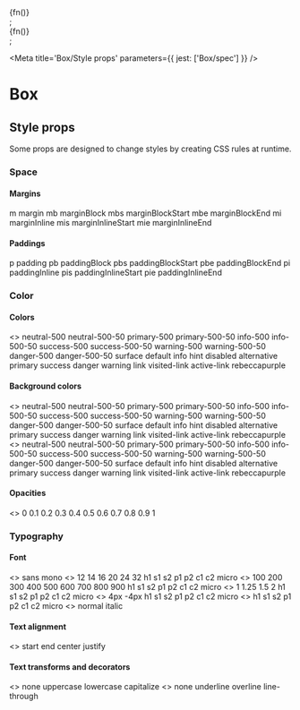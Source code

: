 
  <div style={{ display: 'inline-block', border: '1px dashed lightgray' }}>{fn()}</div>;

  <div style={{ display: 'inline-block', backgroundColor: 'lightgray' }}>{fn()}</div>;

<Meta title='Box/Style props' parameters={{ jest: ['Box/spec'] }} />

# Box

## Style props

Some props are designed to change styles by creating CSS rules at runtime.

### Space

#### Margins

<Preview>
  <Story name='m prop' decorators={[marginsDecorator]}>
    <Box m='x16'>m</Box>
  </Story>
</Preview>

<Preview>
  <Story name='margin prop' decorators={[marginsDecorator]}>
    <Box margin='x16'>margin</Box>
  </Story>
</Preview>

<Preview>
  <Story name='mb prop' decorators={[marginsDecorator]}>
    <Box mb='x16'>mb</Box>
  </Story>
</Preview>

<Preview>
  <Story name='marginBlock prop' decorators={[marginsDecorator]}>
    <Box marginBlock='x16'>marginBlock</Box>
  </Story>
</Preview>

<Preview>
  <Story name='mbs prop' decorators={[marginsDecorator]}>
    <Box mbs='x16'>mbs</Box>
  </Story>
</Preview>

<Preview>
  <Story name='marginBlockStart prop' decorators={[marginsDecorator]}>
    <Box marginBlockStart='x16'>marginBlockStart</Box>
  </Story>
</Preview>

<Preview>
  <Story name='mbe prop' decorators={[marginsDecorator]}>
    <Box mbe='x16'>mbe</Box>
  </Story>
</Preview>

<Preview>
  <Story name='marginBlockEnd prop' decorators={[marginsDecorator]}>
    <Box marginBlockEnd='x16'>marginBlockEnd</Box>
  </Story>
</Preview>

<Preview>
  <Story name='mi prop' decorators={[marginsDecorator]}>
    <Box mi='x16'>mi</Box>
  </Story>
</Preview>

<Preview>
  <Story name='marginInline prop' decorators={[marginsDecorator]}>
    <Box marginInline='x16'>marginInline</Box>
  </Story>
</Preview>

<Preview>
  <Story name='mis prop' decorators={[marginsDecorator]}>
    <Box mis='x16'>mis</Box>
  </Story>
</Preview>

<Preview>
  <Story name='marginInlineStart prop' decorators={[marginsDecorator]}>
    <Box marginInlineStart='x16'>marginInlineStart</Box>
  </Story>
</Preview>

<Preview>
  <Story name='mie prop' decorators={[marginsDecorator]}>
    <Box mie='x16'>mie</Box>
  </Story>
</Preview>

<Preview>
  <Story name='marginInlineEnd prop' decorators={[marginsDecorator]}>
    <Box marginInlineEnd='x16'>marginInlineEnd</Box>
  </Story>
</Preview>

#### Paddings

<Preview>
  <Story name='p prop' decorators={[paddingsDecorator]}>
    <Box p='x16'>p</Box>
  </Story>
</Preview>

<Preview>
  <Story name='padding prop' decorators={[paddingsDecorator]}>
    <Box padding='x16'>padding</Box>
  </Story>
</Preview>

<Preview>
  <Story name='pb prop' decorators={[paddingsDecorator]}>
    <Box pb='x16'>pb</Box>
  </Story>
</Preview>

<Preview>
  <Story name='paddingBlock prop' decorators={[paddingsDecorator]}>
    <Box paddingBlock='x16'>paddingBlock</Box>
  </Story>
</Preview>

<Preview>
  <Story name='pbs prop' decorators={[paddingsDecorator]}>
    <Box pbs='x16'>pbs</Box>
  </Story>
</Preview>

<Preview>
  <Story name='paddingBlockStart prop' decorators={[paddingsDecorator]}>
    <Box paddingBlockStart='x16'>paddingBlockStart</Box>
  </Story>
</Preview>

<Preview>
  <Story name='pbe prop' decorators={[paddingsDecorator]}>
    <Box pbe='x16'>pbe</Box>
  </Story>
</Preview>

<Preview>
  <Story name='paddingBlockEnd prop' decorators={[paddingsDecorator]}>
    <Box paddingBlockEnd='x16'>paddingBlockEnd</Box>
  </Story>
</Preview>

<Preview>
  <Story name='pi prop' decorators={[paddingsDecorator]}>
    <Box pi='x16'>pi</Box>
  </Story>
</Preview>

<Preview>
  <Story name='paddingInline prop' decorators={[paddingsDecorator]}>
    <Box paddingInline='x16'>paddingInline</Box>
  </Story>
</Preview>

<Preview>
  <Story name='pis prop' decorators={[paddingsDecorator]}>
    <Box pis='x16'>pis</Box>
  </Story>
</Preview>

<Preview>
  <Story name='paddingInlineStart prop' decorators={[paddingsDecorator]}>
    <Box paddingInlineStart='x16'>paddingInlineStart</Box>
  </Story>
</Preview>

<Preview>
  <Story name='pie prop' decorators={[paddingsDecorator]}>
    <Box pie='x16'>pie</Box>
  </Story>
</Preview>

<Preview>
  <Story name='paddingInlineEnd prop' decorators={[paddingsDecorator]}>
    <Box paddingInlineEnd='x16'>paddingInlineEnd</Box>
  </Story>
</Preview>

### Color

#### Colors

<Preview>
  <Story name='color prop'>
    <>
      <Box color='neutral-500'>neutral-500</Box>
      <Box color='neutral-500-50'>neutral-500-50</Box>
      <Box color='primary-500'>primary-500</Box>
      <Box color='primary-500-50'>primary-500-50</Box>
      <Box color='info-500'>info-500</Box>
      <Box color='info-500-50'>info-500-50</Box>
      <Box color='success-500'>success-500</Box>
      <Box color='success-500-50'>success-500-50</Box>
      <Box color='warning-500'>warning-500</Box>
      <Box color='warning-500-50'>warning-500-50</Box>
      <Box color='danger-500'>danger-500</Box>
      <Box color='danger-500-50'>danger-500-50</Box>
      <Box color='surface'>surface</Box>
      <Box color='default'>default</Box>
      <Box color='info'>info</Box>
      <Box color='hint'>hint</Box>
      <Box color='disabled'>disabled</Box>
      <Box color='alternative'>alternative</Box>
      <Box color='primary'>primary</Box>
      <Box color='success'>success</Box>
      <Box color='danger'>danger</Box>
      <Box color='warning'>warning</Box>
      <Box color='link'>link</Box>
      <Box color='visited-link'>visited-link</Box>
      <Box color='active-link'>active-link</Box>
      <Box color='rebeccapurple'>rebeccapurple</Box>
    </>
  </Story>
</Preview>

#### Background colors

<Preview>
  <Story name='bg prop'>
    <>
      <Box bg='neutral-500'>neutral-500</Box>
      <Box bg='neutral-500-50'>neutral-500-50</Box>
      <Box bg='primary-500'>primary-500</Box>
      <Box bg='primary-500-50'>primary-500-50</Box>
      <Box bg='info-500'>info-500</Box>
      <Box bg='info-500-50'>info-500-50</Box>
      <Box bg='success-500'>success-500</Box>
      <Box bg='success-500-50'>success-500-50</Box>
      <Box bg='warning-500'>warning-500</Box>
      <Box bg='warning-500-50'>warning-500-50</Box>
      <Box bg='danger-500'>danger-500</Box>
      <Box bg='danger-500-50'>danger-500-50</Box>
      <Box bg='surface'>surface</Box>
      <Box bg='default'>default</Box>
      <Box bg='info'>info</Box>
      <Box bg='hint'>hint</Box>
      <Box bg='disabled'>disabled</Box>
      <Box bg='alternative'>alternative</Box>
      <Box bg='primary'>primary</Box>
      <Box bg='success'>success</Box>
      <Box bg='danger'>danger</Box>
      <Box bg='warning'>warning</Box>
      <Box bg='link'>link</Box>
      <Box bg='visited-link'>visited-link</Box>
      <Box bg='active-link'>active-link</Box>
      <Box bg='rebeccapurple'>rebeccapurple</Box>
    </>
  </Story>
</Preview>

<Preview>
  <Story name='backgroundColor prop'>
    <>
      <Box backgroundColor='neutral-500'>neutral-500</Box>
      <Box backgroundColor='neutral-500-50'>neutral-500-50</Box>
      <Box backgroundColor='primary-500'>primary-500</Box>
      <Box backgroundColor='primary-500-50'>primary-500-50</Box>
      <Box backgroundColor='info-500'>info-500</Box>
      <Box backgroundColor='info-500-50'>info-500-50</Box>
      <Box backgroundColor='success-500'>success-500</Box>
      <Box backgroundColor='success-500-50'>success-500-50</Box>
      <Box backgroundColor='warning-500'>warning-500</Box>
      <Box backgroundColor='warning-500-50'>warning-500-50</Box>
      <Box backgroundColor='danger-500'>danger-500</Box>
      <Box backgroundColor='danger-500-50'>danger-500-50</Box>
      <Box backgroundColor='surface'>surface</Box>
      <Box backgroundColor='default'>default</Box>
      <Box backgroundColor='info'>info</Box>
      <Box backgroundColor='hint'>hint</Box>
      <Box backgroundColor='disabled'>disabled</Box>
      <Box backgroundColor='alternative'>alternative</Box>
      <Box backgroundColor='primary'>primary</Box>
      <Box backgroundColor='success'>success</Box>
      <Box backgroundColor='danger'>danger</Box>
      <Box backgroundColor='warning'>warning</Box>
      <Box backgroundColor='link'>link</Box>
      <Box backgroundColor='visited-link'>visited-link</Box>
      <Box backgroundColor='active-link'>active-link</Box>
      <Box backgroundColor='rebeccapurple'>rebeccapurple</Box>
    </>
  </Story>
</Preview>

#### Opacities

<Preview>
  <Story name='opacity prop'>
    <>
      <Box opacity={0}>0</Box>
      <Box opacity={0.1}>0.1</Box>
      <Box opacity={0.2}>0.2</Box>
      <Box opacity={0.3}>0.3</Box>
      <Box opacity={0.4}>0.4</Box>
      <Box opacity={0.5}>0.5</Box>
      <Box opacity={0.6}>0.6</Box>
      <Box opacity={0.7}>0.7</Box>
      <Box opacity={0.8}>0.8</Box>
      <Box opacity={0.9}>0.9</Box>
      <Box opacity={1}>1</Box>
    </>
  </Story>
</Preview>

### Typography

#### Font

<Preview>
  <Story name='fontFamily prop'>
    <>
      <Box fontFamily='sans'>sans</Box>
      <Box fontFamily='mono'>mono</Box>
    </>
  </Story>
</Preview>

<Preview>
  <Story name='fontSize prop'>
    <>
      <Box fontSize={12}>12</Box>
      <Box fontSize={14}>14</Box>
      <Box fontSize={16}>16</Box>
      <Box fontSize={20}>20</Box>
      <Box fontSize={24}>24</Box>
      <Box fontSize={32}>32</Box>
      <Box fontSize='h1'>h1</Box>
      <Box fontSize='s1'>s1</Box>
      <Box fontSize='s2'>s2</Box>
      <Box fontSize='p1'>p1</Box>
      <Box fontSize='p2'>p2</Box>
      <Box fontSize='c1'>c1</Box>
      <Box fontSize='c2'>c2</Box>
      <Box fontSize='micro'>micro</Box>
    </>
  </Story>
</Preview>

<Preview>
  <Story name='fontWeight prop'>
    <>
      <Box fontWeight='100'>100</Box>
      <Box fontWeight='200'>200</Box>
      <Box fontWeight='300'>300</Box>
      <Box fontWeight='400'>400</Box>
      <Box fontWeight='500'>500</Box>
      <Box fontWeight='600'>600</Box>
      <Box fontWeight='700'>700</Box>
      <Box fontWeight='800'>800</Box>
      <Box fontWeight='900'>900</Box>
      <Box fontWeight='h1'>h1</Box>
      <Box fontWeight='s1'>s1</Box>
      <Box fontWeight='s2'>s2</Box>
      <Box fontWeight='p1'>p1</Box>
      <Box fontWeight='p2'>p2</Box>
      <Box fontWeight='c1'>c1</Box>
      <Box fontWeight='c2'>c2</Box>
      <Box fontWeight='micro'>micro</Box>
    </>
  </Story>
</Preview>

<Preview>
  <Story name='lineHeight prop'>
    <>
      <Box lineHeight={1}>1</Box>
      <Box lineHeight={1.25}>1.25</Box>
      <Box lineHeight={1.5}>1.5</Box>
      <Box lineHeight={2}>2</Box>
      <Box lineHeight='h1'>h1</Box>
      <Box lineHeight='s1'>s1</Box>
      <Box lineHeight='s2'>s2</Box>
      <Box lineHeight='p1'>p1</Box>
      <Box lineHeight='p2'>p2</Box>
      <Box lineHeight='c1'>c1</Box>
      <Box lineHeight='c2'>c2</Box>
      <Box lineHeight='micro'>micro</Box>
    </>
  </Story>
</Preview>

<Preview>
  <Story name='letterSpacing prop'>
    <>
      <Box letterSpacing='4px'>4px</Box>
      <Box letterSpacing='-4px'>-4px</Box>
      <Box letterSpacing='h1'>h1</Box>
      <Box letterSpacing='s1'>s1</Box>
      <Box letterSpacing='s2'>s2</Box>
      <Box letterSpacing='p1'>p1</Box>
      <Box letterSpacing='p2'>p2</Box>
      <Box letterSpacing='c1'>c1</Box>
      <Box letterSpacing='c2'>c2</Box>
      <Box letterSpacing='micro'>micro</Box>
    </>
  </Story>
</Preview>

<Preview>
  <Story name='fontScale prop'>
    <>
      <Box fontScale='h1'>h1</Box>
      <Box fontScale='s1'>s1</Box>
      <Box fontScale='s2'>s2</Box>
      <Box fontScale='p1'>p1</Box>
      <Box fontScale='p2'>p2</Box>
      <Box fontScale='c1'>c1</Box>
      <Box fontScale='c2'>c2</Box>
      <Box fontScale='micro'>micro</Box>
    </>
  </Story>
</Preview>

<Preview>
  <Story name='fontStyle prop'>
    <>
      <Box fontStyle='normal'>normal</Box>
      <Box fontStyle='italic'>italic</Box>
    </>
  </Story>
</Preview>

#### Text alignment

<Preview>
  <Story name='textAlign prop'>
    <>
      <Box textAlign='start'>start</Box>
      <Box textAlign='end'>end</Box>
      <Box textAlign='center'>center</Box>
      <Box textAlign='justify'>justify</Box>
    </>
  </Story>
</Preview>

#### Text transforms and decorators

<Preview>
  <Story name='textTransform prop'>
    <>
      <Box textTransform='none'>none</Box>
      <Box textTransform='uppercase'>uppercase</Box>
      <Box textTransform='lowercase'>lowercase</Box>
      <Box textTransform='capitalize'>capitalize</Box>
    </>
  </Story>
</Preview>

<Preview>
  <Story name='textDecorationLine prop'>
    <>
      <Box textDecorationLine='none'>none</Box>
      <Box textDecorationLine='underline'>underline</Box>
      <Box textDecorationLine='overline'>overline</Box>
      <Box textDecorationLine='line-through'>line-through</Box>
    </>
  </Story>
</Preview>
